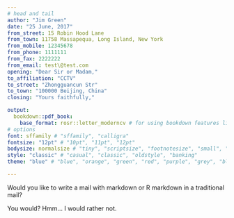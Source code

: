 --- 
# head and tail
author: "Jim Green"
date: "25 June, 2017"
from_street: 15 Robin Hood Lane
from_town: 11758 Massapequa, Long Island, New York
from_mobile: 12345678
from_phone: 1111111
from_fax: 2222222
from_email: test\@test.com
opening: "Dear Sir or Madam,"
to_affiliation: "CCTV"
to_street: "Zhongguancun Str"
to_town: "100000 Beijing, China"
closing: "Yours faithfully,"

output: 
  bookdown::pdf_book:
    base_format: rosr::letter_moderncv # for using bookdown features like \@ref()
# options
font: sffamily # "sffamily", "calligra"
fontsize: "12pt" # "10pt", "11pt", "12pt"
bodysize: normalsize # "tiny", "scriptsize", "footnotesize", "small", "normalsize", "large", "Large", "LARGE", "huge", "Huge"
style: "classic" # "casual", "classic", "oldstyle", "banking" 
theme: "blue" # "blue", "orange", "green", "red", "purple", "grey", "black"

---

Would you like to write a mail with markdown or R markdown in a traditional mail?

You would? Hmm... I would rather not.
